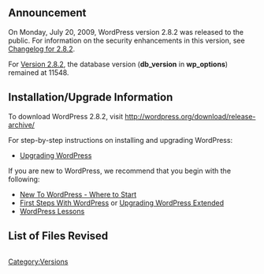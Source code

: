 {{Languages|
{{en|Version 2.8.2}}
{{ja|Version 2.8.2}}
}}

== Announcement ==
On Monday, July 20, 2009, WordPress version 2.8.2 was released to the public. For information on the security enhancements in this version, see [[Changelog/2.8.2|Changelog for 2.8.2]].  

For [[Version_2.8.2|Version 2.8.2]], the database version ('''db_version''' in '''wp_options''') remained at 11548.

==Installation/Upgrade Information==
To download WordPress 2.8.2, visit http://wordpress.org/download/release-archive/

For step-by-step instructions on installing and upgrading WordPress:

* [[Upgrading WordPress]]

If you are new to WordPress, we recommend that you begin with the following:
* [[New To WordPress - Where to Start]]
* [[First Steps With WordPress]] or [[Upgrading WordPress Extended]]
* [[WordPress Lessons]]
<!--
== New User Features ==
*

== Developer / Power User Stuff ==
*
-->
==List of Files Revised==
<pre>

</pre>

{{Versions}}

[[Category:Versions]]